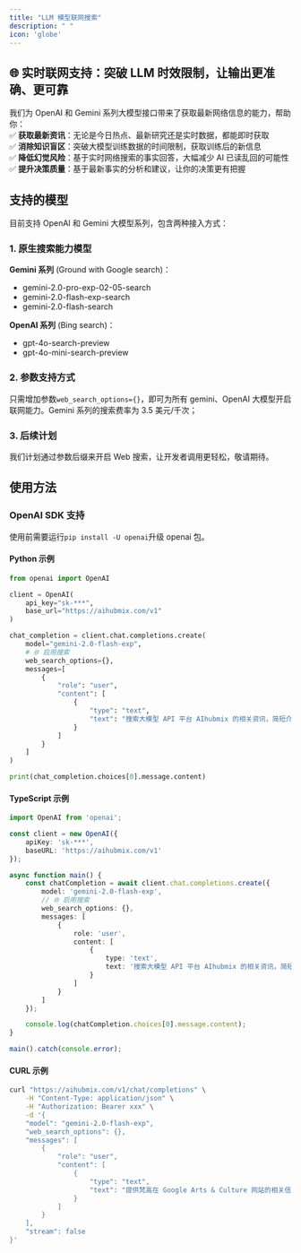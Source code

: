 ```yaml
---
title: "LLM 模型联网搜索"
description: " "
icon: 'globe'
---
```


## 🌐 实时联网支持：突破 LLM 时效限制，让输出更准确、更可靠

我们为 OpenAI 和 Gemini 系列大模型接口带来了获取最新网络信息的能力，帮助你：  
✅ **获取最新资讯**：无论是今日热点、最新研究还是实时数据，都能即时获取  
✅ **消除知识盲区**：突破大模型训练数据的时间限制，获取训练后的新信息   
✅ **降低幻觉风险**：基于实时网络搜索的事实回答，大幅减少 AI 已读乱回的可能性  
✅ **提升决策质量**：基于最新事实的分析和建议，让你的决策更有把握  

## 支持的模型
目前支持 OpenAI 和 Gemini 大模型系列，包含两种接入方式：

### 1. 原生搜索能力模型
**Gemini 系列** (Ground with Google search)：
- gemini-2.0-pro-exp-02-05-search
- gemini-2.0-flash-exp-search
- gemini-2.0-flash-search

**OpenAI 系列** (Bing search)：
- gpt-4o-search-preview
- gpt-4o-mini-search-preview

### 2. 参数支持方式
只需增加参数`web_search_options={}`，即可为所有 gemini、OpenAI 大模型开启联网能力。Gemini 系列的搜索费率为 3.5 美元/千次；

### 3. 后续计划
我们计划通过参数后缀来开启 Web 搜索，让开发者调用更轻松，敬请期待。

## 使用方法

### OpenAI SDK 支持
使用前需要运行`pip install -U openai`升级 openai 包。

#### Python 示例
```python
from openai import OpenAI

client = OpenAI(
    api_key="sk-***",
    base_url="https://aihubmix.com/v1"
)

chat_completion = client.chat.completions.create(
    model="gemini-2.0-flash-exp",
    # 🌐 启用搜索
    web_search_options={},
    messages=[
        {
            "role": "user",
            "content": [
                {
                    "type": "text",
                    "text": "搜索大模型 API 平台 AIhubmix 的相关资讯，简短介绍，并提供相关链接。"
                }
            ]
        }
    ]
)

print(chat_completion.choices[0].message.content)
```

#### TypeScript 示例
```typescript
import OpenAI from 'openai';

const client = new OpenAI({
    apiKey: 'sk-***',
    baseURL: 'https://aihubmix.com/v1'
});

async function main() {
    const chatCompletion = await client.chat.completions.create({
        model: 'gemini-2.0-flash-exp',
        // 🌐 启用搜索
        web_search_options: {},
        messages: [
            {
                role: 'user',
                content: [
                    {
                        type: 'text',
                        text: '搜索大模型 API 平台 AIhubmix 的相关资讯，简短介绍，并提供相关链接。'
                    }
                ]
            }
        ]
    });

    console.log(chatCompletion.choices[0].message.content);
}

main().catch(console.error);
```

#### CURL 示例
```bash
curl "https://aihubmix.com/v1/chat/completions" \
    -H "Content-Type: application/json" \
    -H "Authorization: Bearer xxx" \
    -d '{
    "model": "gemini-2.0-flash-exp",
    "web_search_options": {},
    "messages": [
        {
            "role": "user",
            "content": [
                {
                    "type": "text",
                    "text": "提供梵高在 Google Arts & Culture 网站的相关信息，简短介绍，并提供相关链接。"
                }
            ]
        }
    ],
    "stream": false
}'
```